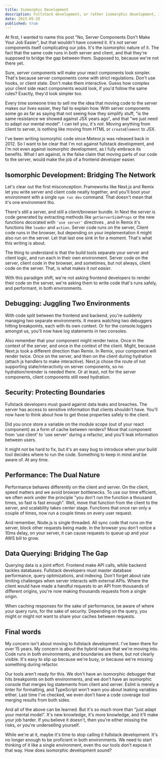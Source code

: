 ```yaml
---
title: Isomorphic Development
description: Fullstack development, or rather isomorphic development, isn't as easy as they say.
date: 2023-05-25
published: true
---
```


At first, I wanted to name this post "No, Server Components Don't Make Your Job Easier", but that wouldn't have covered it. It's not server components itself complicating our jobs. It's the isomorphic nature of it. The fact that the same code runs in both server and client, and that they're supposed to bridge the gap between them. Supposed to, because we're not there yet.

Sure, server components will make your react components look simpler. That's because server components come with strict regulations. Don't use hooks, or client state. Don't make them interactive. Guess how complex your client side react components would look, if you'd follow the same rules? Exactly, they'd look simpler too.

Every time someone tries to sell me the idea that moving code to the server makes our lives easier, they fail to explain how. With server components some go as far as saying that not seeing how they simplify stuff, "is the same resistance we showed against JSX years ago", and that "we just need to adapt our mental model". I can tell you, it's not. Moving anything from client to server, is nothing like moving from HTML or `createElement` to JSX.

I've been writing isomorphic code since Meteor.js was released back in 2012. So I want to be clear that I'm not against fullstack development, and I'm not even against isomorphic development, as I fully embrace its benefits. What I am against, is the false claim that moving parts of our code to the server, would make the job of a frontend developer easier.

## Isomorphic Development: Bridging The Network

Let's clear out the first misconception. Frameworks like Next.js and Remix let you write server and client code neatly together, and you'll boot your environment with a single `npm run dev` command. That doesn't mean that it's one environment tho.

There's still a server, and still a client/browser bundle. In Next the server is code generated by extracting methods like `getServerSideProps` or the new functions decorated with `'use server'` directives , and in Remix it's functions like `loader` and `action`. Server code runs on the server, Client code runs in the browser, but depending on your implementation it might also run on the server. Let that last one sink in for a moment. That's what this writing is about.

The thing to understand is that the build tools separate your server and client logic, and run each in their own environment. Server code on the server, client code in the browser, and sometimes, but not always, client code on the server. That, is what makes it _not easier_.

With this paradigm shift, we're not asking frontend developers to render their code on the server, we're asking them to write code that's runs safely, and performant, in both environments.

## Debugging: Juggling Two Environments

With code split between the frontend and backend, you're suddenly managing two separate environments. It means watching two debuggers hitting breakpoints, each with its own context. Or for the console.loggers amongst us, you'll now have log statements in two consoles.

Also remember that your component might render twice. Once in the context of the server, and once in the context of the client. Might, because Next.js took a different direction than Remix. In Remix, your component will render twice. Once on the server, and then on the client during hydration (attach js handlers to make interactive). Next.js chose the route of not supporting state/interactivity on server components, so no hydration/rerender is needed there. Or at least, not for the server components, client components still need hydration.

## Security: Protecting Boundaries

Fullstack developers must guard against data leaks and breaches. The server has access to sensitive information that clients shouldn't have. You'll now have to think about how to get those properties safely to the client.

Did you once store a variable on the module scope (out of your react component) as a form of cache between renders? Move that component from 'use client' to 'use server' during a refactor, and you'll leak information between users.

It might not be hard to fix, but it's an easy bug to introduce when your build tool decides where to run the code. Something to keep in mind and be aware of. At any time.

## Performance: The Dual Nature

Performance behaves differently on the client and server. On the client, speed matters and we avoid browser bottlenecks. To use our time efficient, we often work under the principle "you don't run the function a thousand times, so fast is fast enough". Well, move that function from the client to the server, and scalability takes center stage. Functions that once ran only a couple of times, now run a couple times on every user request.

And remember, Node.js is single threaded. All sync code that runs on the server, block other requests being made. In the browser you don't notice a 10ms delay, on your server, it can cause requests to queue up and your AWS bill to grow.

## Data Querying: Bridging The Gap

Querying data is a joint effort. Frontend make API calls, while backend tackles databases. Fullstack developers must master database performance, query optimizations, and indexing. Don't forget about rate limiting challenges when server interacts with external APIs. Where the client would have made a handful requests to an API from thousands of different origins, you're now making thousands requests from a single origin.

When caching responses for the sake of performance, be aware of where your query runs, for the sake of security. Depending on the query, you might or might not want to share your caches between requests.

## Final words

My concern isn't about moving to fullstack development. I've been there for over 15 years. My concern is about the hybrid nature that we're moving into. Code runs in both environments, and boundaries are there, but not clearly visible. It's easy to slip up because we're busy, or because we're missing something during refactor.

Our tools aren't ready for this. We don't have an isomorphic debugger that hits breakpoints on both environments, and we don't have an isomorphic console that merges log statements from client and server. Eslint is merely a linter for formatting, and TypeScript won't warn you about leaking variables either. Last time I've checked, we even don't have a code coverage tool merging results from both sides.

And all of the above can be learned. But it's so much more than "just adapt your mental model". It's new knowledge, it's more knowledge, and it'll make your job harder. If you believe it doesn't, then you're either missing the risks, or you're underselling yourself.

While we're at it, maybe it's time to stop calling it fullstack development. It's no longer enough to be proficient in both environments. We need to start thinking of it like a single environment, even tho our tools don't expose it that way. How does isomorphic development sound?
